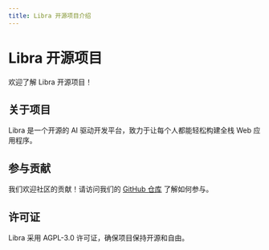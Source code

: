 ```yaml
---
title: Libra 开源项目介绍
---
```


# Libra 开源项目

欢迎了解 Libra 开源项目！

## 关于项目

Libra 是一个开源的 AI 驱动开发平台，致力于让每个人都能轻松构建全栈 Web 应用程序。

## 参与贡献

我们欢迎社区的贡献！请访问我们的 [GitHub 仓库](https://github.com/saasfly/libra) 了解如何参与。

## 许可证

Libra 采用 AGPL-3.0 许可证，确保项目保持开源和自由。
